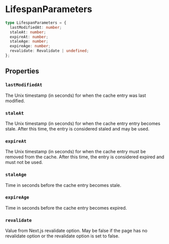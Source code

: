 # LifespanParameters

```typescript
type LifespanParameters = {
  lastModifiedAt: number;
  staleAt: number;
  expireAt: number;
  staleAge: number;
  expireAge: number;
  revalidate: Revalidate | undefined;
};
```

## Properties

### `lastModifiedAt`

The Unix timestamp (in seconds) for when the cache entry was last modified.

### `staleAt`

The Unix timestamp (in seconds) for when the cache entry entry becomes stale. After this time, the entry is considered staled and may be used.

### `expireAt`

The Unix timestamp (in seconds) for when the cache entry must be removed from the cache. After this time, the entry is considered expired and must not be used.

### `staleAge`

Time in seconds before the cache entry becomes stale.

### `expireAge`

Time in seconds before the cache entry becomes expired.

### `revalidate`

Value from Next.js revalidate option. May be false if the page has no revalidate option or the revalidate option is set to false.
